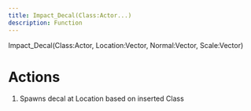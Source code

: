 ```yaml
---
title: Impact_Decal(Class:Actor...)
description: Function
---
```


Impact_Decal(Class:Actor, Location:Vector, Normal:Vector, Scale:Vector)

# Actions

1. Spawns decal at Location based on inserted Class